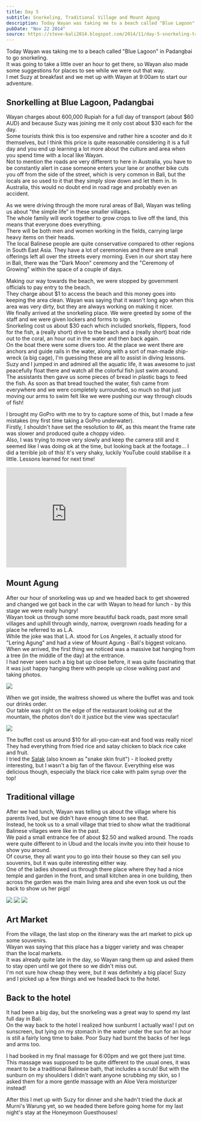 ```yaml
---
title: Day 5
subtitle: Snorkeling, Traditional Village and Mount Agung
description: Today Wayan was taking me to a beach called "Blue Lagoon" in Padangbai to go snorkeling.  It was going to take a little over an hour to get ...
pubDate: "Nov 22 2014"
source: https://steve-bali2014.blogspot.com/2014/11/day-5-snorkeling-traditional-village.html
---
```



Today Wayan was taking me to a beach called "Blue Lagoon" in Padangbai to go snorkeling.  
It was going to take a little over an hour to get there, so Wayan also made some suggestions for places to see while we were out that way.  
I met Suzy at breakfast and we met up with Wayan at 9:00am to start our adventure.

## Snorkelling at Blue Lagoon, Padangbai

Wayan charges about 600,000 Rupiah for a full day of transport (about $60 AUD) and because Suzy was joining me it only cost about $30 each for the day.  
Some tourists think this is too expensive and rather hire a scooter and do it themselves, but I think this price is quite reasonable considering it is a full day and you end up learning a lot more about the culture and area when you spend time with a local like Wayan.  
Not to mention the roads are very different to here in Australia, you have to be constantly alert in case someone enters your lane or another bike cuts you off from the side of the street, which is very common in Bali, but the locals are so used to it that they simply slow down and let them in. In Australia, this would no doubt end in road rage and probably even an accident.

As we were driving through the more rural areas of Bali, Wayan was telling us about "the simple life" in these smaller villages.  
The whole family will work together to grow crops to live off the land, this means that everyone does everything.  
There will be both men and women working in the fields, carrying large heavy items on their heads.  
The local Balinese people are quite conservative compared to other regions in South East Asia. They have a lot of ceremonies and there are small offerings left all over the streets every morning. Even in our short stay here in Bali, there was the "Dark Moon" ceremony and the "Ceremony of Growing" within the space of a couple of days.

Making our way towards the beach, we were stopped by government officials to pay entry to the beach.  
They charge about $1 to access the beach and this money goes into keeping the area clean. Wayan was saying that it wasn't long ago when this area was very dirty, but they are always working on making it nicer.  
We finally arrived at the snorkeling place. We were greeted by some of the staff and we were given lockers and forms to sign.  
Snorkeling cost us about $30 each which included snorkels, flippers, food for the fish, a (really short) drive to the beach and a (really short) boat ride out to the coral, an hour out in the water and then back again.  
On the boat there were some divers too. At the place we went there are anchors and guide rails in the water, along with a sort of man-made ship-wreck (a big cage), I'm guessing these are all to assist in diving lessons.  
Suzy and I jumped in and admired all the aquatic life, it was awesome to just peacefully float there and watch all the colorful fish just swim around.  
The assistants then gave us some pieces of bread in plastic bags to feed the fish. As soon as that bread touched the water, fish came from everywhere and we were completely surrounded, so much so that just moving our arms to swim felt like we were pushing our way through clouds of fish!

I brought my GoPro with me to try to capture some of this, but I made a few mistakes (my first time taking a GoPro underwater).  
Firstly, I shouldn't have set the resolution to 4K, as this meant the frame rate was slower and produced quite a choppy video.  
Also, I was trying to move very slowly and keep the camera still and it seemed like I was doing ok at the time, but looking back at the footage... I did a terrible job of this! It's very shaky, luckily YouTube could stabilise it a little. Lessons learned for next time!

<iframe
  allowfullscreen="allowfullscreen"
  frameborder="0"
  height="266"
  mozallowfullscreen="mozallowfullscreen"
  src="https://www.youtube.com/embed/-MdNL9Whuxk?feature=player_embedded"
  webkitallowfullscreen="webkitallowfullscreen"
  width="320"
></iframe>

## Mount Agung

After our hour of snorkeling was up and we headed back to get showered and changed we got back in the car with Wayan to head for lunch - by this stage we were really hungry!  
Wayan took us through some more beautiful back roads, past more small villages and uphill through windy, narrow, overgrown roads heading for a place he referred to as L.A.  
While the joke was that L.A. stood for Los Angeles, it actually stood for "Lering Agung" and had a view of Mount Agung - Bali's biggest volcano.  
When we arrived, the first thing we noticed was a massive bat hanging from a tree (in the middle of the day) at the entrance.  
I had never seen such a big bat up close before, it was quite fascinating that it was just happy hanging there with people up close walking past and taking photos.

<Img src="2014-bali/bu8jeq6llr5l6k3jgyh1.jpg" />

When we got inside, the waitress showed us where the buffet was and took our drinks order.  
Our table was right on the edge of the restaurant looking out at the mountain, the photos don't do it justice but the view was spectacular!

<Img originalAspectRatio src="2014-bali/ktiowlmpd50s8eiewerx.jpg" />

The buffet cost us around $10 for all-you-can-eat and food was really nice! They had everything from fried rice and satay chicken to black rice cake and fruit.  
I tried the [Salak](https://en.wikipedia.org/wiki/Salak) (also known as "snake skin fruit") - it looked pretty interesting, but I wasn't a big fan of the flavour. Everything else was delicious though, especially the black rice cake with palm syrup over the top!

## Traditional village

After we had lunch, Wayan was telling us about the village where his parents lived, but we didn't have enough time to see that.  
Instead, he took us to a small village that tried to show what the traditional Balinese villages were like in the past.  
We paid a small entrance fee of about $2.50 and walked around. The roads were quite different to in Ubud and the locals invite you into their house to show you around.  
Of course, they all want you to go into their house so they can sell you souvenirs, but it was quite interesting either way.  
One of the ladies showed us through there place where they had a nice temple and garden in the front, and small kitchen area in one building, then across the garden was the main living area and she even took us out the back to show us her pigs!

<Grid>
  <Img src="2014-bali/ceg06kllq3vetikuygmx.jpg" />
  <Img src="2014-bali/z6fhc5mywwxvlnjd8nqy.jpg" />
  <Img src="2014-bali/qg0lmd0zdz0nusupuepq.jpg" />
</Grid>

## Art Market

From the village, the last stop on the itinerary was the art market to pick up some souvenirs.  
Wayan was saying that this place has a bigger variety and was cheaper than the local markets.  
It was already quite late in the day, so Wayan rang them up and asked them to stay open until we got there so we didn't miss out.  
I'm not sure how cheap they were, but it was definitely a big place! Suzy and I picked up a few things and we headed back to the hotel.

## Back to the hotel

It had been a big day, but the snorkeling was a great way to spend my last full day in Bali.  
On the way back to the hotel I realized how sunburnt I actually was! I put on sunscreen, but lying on my stomach in the water under the sun for an hour is still a fairly long time to bake. Poor Suzy had burnt the backs of her legs and arms too.

I had booked in my final massage for 6:00pm and we got there just time.  
This massage was supposed to be quite different to the usual ones, it was meant to be a traditional Balinese bath, that includes a scrub! But with the sunburn on my shoulders I didn't want anyone scrubbing my skin, so I asked them for a more gentle massage with an Aloe Vera moisturizer instead!

After this I met up with Suzy for dinner and she hadn't tried the duck at Murni's Warung yet, so we headed there before going home for my last night's stay at the Honeymoon Guesthouses!
